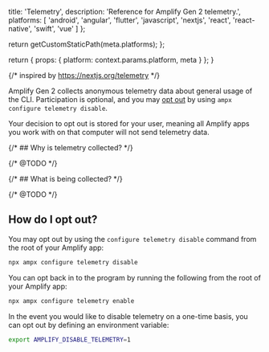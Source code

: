 
  title: 'Telemetry',
  description: 'Reference for Amplify Gen 2 telemetry.',
  platforms: [
    'android',
    'angular',
    'flutter',
    'javascript',
    'nextjs',
    'react',
    'react-native',
    'swift',
    'vue'
  ]
};

  return getCustomStaticPath(meta.platforms);
};

  return {
    props: {
      platform: context.params.platform,
      meta
    }
  };
}

{/* inspired by https://nextjs.org/telemetry */}

Amplify Gen 2 collects anonymous telemetry data about general usage of the CLI. Participation is optional, and you may [opt out](#how-do-i-opt-out) by using `ampx configure telemetry disable`.

Your decision to opt out is stored for your user, meaning all Amplify apps you work with on that computer will not send telemetry data.

{/* ## Why is telemetry collected? */}

{/* @TODO */}

{/* ## What is being collected? */}

{/* @TODO */}

## How do I opt out?

You may opt out by using the `configure telemetry disable` command from the root of your Amplify app:

```bash title="Terminal" showLineNumbers={false}
npx ampx configure telemetry disable
```

You can opt back in to the program by running the following from the root of your Amplify app:

```bash title="Terminal" showLineNumbers={false}
npx ampx configure telemetry enable
```

In the event you would like to disable telemetry on a one-time basis, you can opt out by defining an environment variable:

```bash title="Terminal" showLineNumbers={false}
export AMPLIFY_DISABLE_TELEMETRY=1
```
